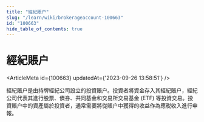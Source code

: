 ```yaml
---
title: "經紀賬户"
slug: "/learn/wiki/brokerageaccount-100663"
id: "100663"
hide_table_of_contents: true
---
```



# 經紀賬户

<ArticleMeta id={100663} updatedAt={'2023-09-26 13:58:51'} />
<div className='border-solid border-b border-t-0 my-4 border-[var(--ifm-color-gray-300)]' />

經紀賬户是由持牌經紀公司設立的投資賬户。投資者將資金存入其經紀賬户，經紀公司代表其進行股票、債券、共同基金和交易所交易基金 (ETF) 等投資交易。投資賬户中的資產屬於投資者，通常需要將從賬户中獲得的收益作為應税收入進行申報。
